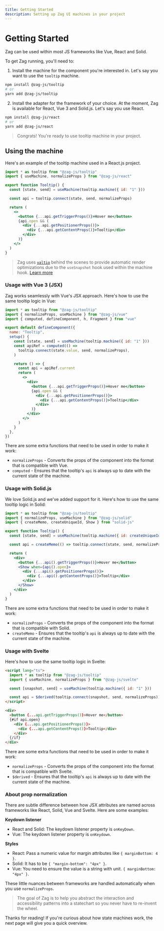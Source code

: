 ```yaml
---
title: Getting Started
description: Setting up Zag UI machines in your project
---
```


# Getting Started

Zag can be used within most JS frameworks like Vue, React and Solid.

To get Zag running, you'll need to:

1. Install the machine for the component you're interested in. Let's say you
   want to use the `tooltip` machine.

```bash
npm install @zag-js/tooltip
# or
yarn add @zag-js/tooltip
```

2. Install the adapter for the framework of your choice. At the moment, Zag is
   available for React, Vue 3 and Solid.js. Let's say you use React.

```bash
npm install @zag-js/react
# or
yarn add @zag-js/react
```

> Congrats! You're ready to use tooltip machine in your project.

## Using the machine

Here's an example of the tooltip machine used in a React.js project.

```jsx
import * as tooltip from "@zag-js/tooltip"
import { useMachine, normalizeProps } from "@zag-js/react"

export function Tooltip() {
  const [state, send] = useMachine(tooltip.machine({ id: "1" }))

  const api = tooltip.connect(state, send, normalizeProps)

  return (
    <>
      <button {...api.getTriggerProps()}>Hover me</button>
      {api.open && (
        <div {...api.getPositionerProps()}>
          <div {...api.getContentProps()}>Tooltip</div>
        </div>
      )}
    </>
  )
}
```

> Zag uses [`valtio`](https://github.com/pmndrs/valtio) behind the scenes to
> provide automatic render optimizations due to the `useSnapshot` hook used
> within the machine hook.
> [Learn more](https://github.com/pmndrs/valtio#react-via-usesnapshot)

### Usage with Vue 3 (JSX)

Zag works seamlessly with Vue's JSX approach. Here's how to use the same tooltip
logic in Vue:

```jsx
import * as tooltip from "@zag-js/tooltip"
import { normalizeProps, useMachine } from "@zag-js/vue"
import { computed, defineComponent, h, Fragment } from "vue"

export default defineComponent({
  name: "Tooltip",
  setup() {
    const [state, send] = useMachine(tooltip.machine({ id: "1" }))
    const apiRef = computed(() =>
      tooltip.connect(state.value, send, normalizeProps),
    )

    return () => {
      const api = apiRef.current
      return (
        <>
          <div>
            <button {...api.getTriggerProps()}>Hover me</button>
            {api.open && (
              <div {...api.getPositionerProps()}>
                <div {...api.getContentProps()}>Tooltip</div>
              </div>
            )}
          </div>
        </>
      )
    }
  },
})
```

There are some extra functions that need to be used in order to make it work:

- `normalizeProps` - Converts the props of the component into the format that is
  compatible with Vue.
- `computed` - Ensures that the tooltip's `api` is always up to date with the
  current state of the machine.

### Usage with Solid.js

We love Solid.js and we've added support for it. Here's how to use the same
tooltip logic in Solid:

```jsx
import * as tooltip from "@zag-js/tooltip"
import { normalizeProps, useMachine } from "@zag-js/solid"
import { createMemo, createUniqueId, Show } from "solid-js"

export function Tooltip() {
  const [state, send] = useMachine(tooltip.machine({ id: createUniqueId() }))

  const api = createMemo(() => tooltip.connect(state, send, normalizeProps))

  return (
    <div>
      <button {...api().getTriggerProps()}>Hover me</button>
      <Show when={api().open}>
        <div {...api().getPositionerProps()}>
          <div {...api().getContentProps()}>Tooltip</div>
        </div>
      </Show>
    </div>
  )
}
```

There are some extra functions that need to be used in order to make it work:

- `normalizeProps` - Converts the props of the component into the format that is
  compatible with Solid.
- `createMemo` - Ensures that the tooltip's `api` is always up to date with the
  current state of the machine.

### Usage with Svelte

Here's how to use the same tooltip logic in Svelte:

```md
<script lang="ts">
  import * as tooltip from "@zag-js/tooltip"
  import { useMachine, normalizeProps } from "@zag-js/svelte"

  const [snapshot, send] = useMachine(tooltip.machine({ id: "1" }))

  const api = $derived(tooltip.connect(snapshot, send, normalizeProps))
</script>

<div>
  <button {...api.getTriggerProps()}>Hover me</button>
  {#if api.open}
    <div {...api.getPositionerProps()}>
      <div {...api.getContentProps()}>Tooltip</div>
    </div>
  {/if}
</div>
```

There are some extra functions that need to be used in order to make it work:

- `normalizeProps` - Converts the props of the component into the format that is
  compatible with Svelte.
- `$derived` - Ensures that the tooltip's `api` is always up to date with the
  current state of the machine.

### About prop normalization

There are subtle difference between how JSX attributes are named across
frameworks like React, Solid, Vue and Svelte. Here are some examples:

**Keydown listener**

- React and Solid: The keydown listener property is `onKeyDown`.
- Vue: The keydown listener property is `onKeydown`.

**Styles**

- React: Pass a numeric value for margin attributes like `{ marginBottom: 4 }`.
- Solid: It has to be `{ "margin-bottom": "4px" }`.
- Vue: You need to ensure the value is a string with unit.
  `{ marginBottom: "4px" }`.

These little nuances between frameworks are handled automatically when you use
`normalizeProps`.

> The goal of Zag is to help you abstract the interaction and accessibility
> patterns into a statechart so you never have to re-invent the wheel.

Thanks for reading! If you're curious about how state machines work, the next
page will give you a quick overview.
